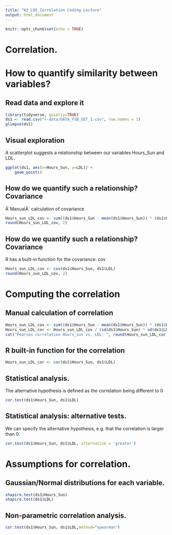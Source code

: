 ```yaml
---
title: "W2_L05_Correlation Coding Lecture"
output: html_document
---
```


```r
knitr::opts_chunk$set(echo = TRUE)
```

# Correlation.

# How to quantify similarity between variables?

## Read data and explore it

```r
library(tidyverse, quietly=TRUE)
ds1 <- read.csv("r-data/DATA_FSB_SET_1.csv", row.names = 1)
glimpse(ds1)
```

## Visual exploration

A scatterplot suggests a relationship between our variables Hours_Sun and LDL.

```r
ggplot(ds1, aes(x=Hours_Sun, y=LDL)) + 
    geom_point()
```

## How do we quantify such a relationship? Covariance

Â´ManualÂ´ calculation of covariance

```r
Hours_sun_LDL_cov <- sum((ds1$Hours_Sun - mean(ds1$Hours_Sun)) * (ds1$LDL - mean(ds1$LDL))) / (nrow(ds1) -1)
round(Hours_sun_LDL_cov, 2)
```

## How do we quantify such a relationship? Covariance

R has a built-in function for the covariance: cov

```r
Hours_sun_LDL_cov <- cov(ds1$Hours_Sun, ds1$LDL)
round(Hours_sun_LDL_cov, 2)

```

# Computing the correlation

## Manual calculation of correlation

```r
Hours_sun_LDL_cov <- sum((ds1$Hours_Sun - mean(ds1$Hours_Sun)) * (ds1$LDL - mean(ds1$LDL))) / (nrow(ds1) -1)
Hours_sun_LDL_cor <- Hours_sun_LDL_cov / (sd(ds1$Hours_Sun) * sd(ds1$LDL))
cat("Pearson correlation Hours_sun vs. LDL: ", round(Hours_sun_LDL_cor, 3), '\n')
```

## R built-in function for the correlation

```r
Hours_sun_LDL_cor <- cor(ds1$Hours_Sun, ds1$LDL)
```

## Statistical analysis.

The alternative hypothesis is defined as the correlation being different to 0

```r
cor.test(ds1$Hours_Sun, ds1$LDL)
```

## Statistical analysis: alternative tests.

We can specify the alternative hypothesis, e.g. that the correlation is larger than 0.

```r
cor.test(ds1$Hours_Sun, ds1$LDL, alternative = 'greater')
```

# Assumptions for correlation.

## Gaussian/Normal distributions for each variable.

```r
shapiro.test(ds1$Hours_Sun)
shapiro.test(ds1$LDL)
```

## Non-parametric correlation analysis.

```r
cor.test(ds1$Hours_Sun, ds1$LDL,method="spearman")
```

